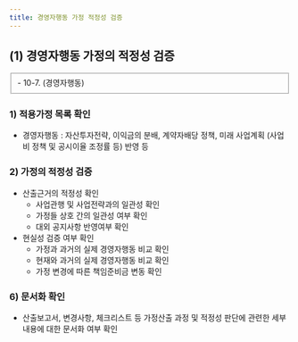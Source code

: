 ```yaml
---
title: 경영자행동 가정 적정성 검증
---
```


## (1) 경영자행동 가정의 적정성 검증

<Fieldset legend = "별표 35. 책임준비금 산출기준" toggleable>
- 10-7. (경영자행동)
</Fieldset>

### 1) 적용가정 목록 확인
- 경영자행동 : 자산투자전략, 이익금의 분배, 계약자배당 정책, 미래 사업계획 (사업비 정책 및 공시이율 조정률 등) 반영 등

### 2) 가정의 적정성 검증
- 산출근거의 적정성 확인
  - 사업관행 및 사업전략과의 일관성 확인
  - 가정들 상호 간의 일관성 여부 확인
  - 대외 공지사항 반영여부 확인
- 현실성 검증 여부 확인
  - 가정과 과거의 실제 경영자행동 비교 확인
  - 현재와 과거의 실제 경영자행동 비교 확인
  - 가정 변경에 따른 책임준비금 변동 확인

### 6) 문서화 확인
- 산출보고서, 변경사항, 체크리스트 등 가정산출 과정 및 적정성 판단에 관련한 세부내용에 대한 문서화 여부 확인
